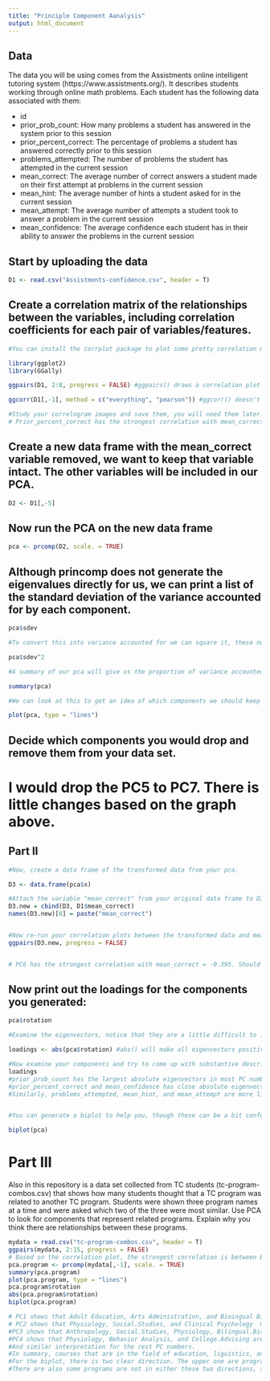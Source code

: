 ```yaml
---
title: "Principle Component Aanalysis"
output: html_document
---
```

## Data
The data you will be using comes from the Assistments online intelligent tutoring system (https://www.assistments.org/). It describes students working through online math problems. Each student has the following data associated with them:

- id
- prior_prob_count: How many problems a student has answered in the system prior to this session
- prior_percent_correct: The percentage of problems a student has answered correctly prior to this session
- problems_attempted: The number of problems the student has attempted in the current session
- mean_correct: The average number of correct answers a student made on their first attempt at problems in the current session
- mean_hint: The average number of hints a student asked for in the current session
- mean_attempt: The average number of attempts a student took to answer a problem in the current session
- mean_confidence: The average confidence each student has in their ability to answer the problems in the current session

## Start by uploading the data
```r
D1 <- read.csv("Assistments-confidence.csv", header = T)

```

## Create a correlation matrix of the relationships between the variables, including correlation coefficients for each pair of variables/features.

```r
#You can install the corrplot package to plot some pretty correlation matrices (sometimes called correlograms)

library(ggplot2)
library(GGally)

ggpairs(D1, 2:8, progress = FALSE) #ggpairs() draws a correlation plot between all the columns you identify by number (second option, you don't need the first column as it is the student ID) and progress = FALSE stops a progress bar appearing as it renders your plot

ggcorr(D1[,-1], method = c("everything", "pearson")) #ggcorr() doesn't have an explicit option to choose variables so we need to use matrix notation to drop the id variable. We then need to choose a "method" which determines how to treat missing values (here we choose to keep everything, and then which kind of correlation calculation to use, here we are using Pearson correlation, the other options are "kendall" or "spearman")

#Study your correlogram images and save them, you will need them later. Take note of what is strongly related to the outcome variable of interest, mean_correct. 
# Prior_percent_correct has the strongest correlation with mean_correct = 0.310.
```

## Create a new data frame with the mean_correct variable removed, we want to keep that variable intact. The other variables will be included in our PCA.

```r
D2 <- D1[,-5]

```

## Now run the PCA on the new data frame

```r
pca <- prcomp(D2, scale. = TRUE)
```

## Although princomp does not generate the eigenvalues directly for us, we can print a list of the standard deviation of the variance accounted for by each component.

```r
pca$sdev

#To convert this into variance accounted for we can square it, these numbers are proportional to the eigenvalue

pca$sdev^2

#A summary of our pca will give us the proportion of variance accounted for by each component

summary(pca)

#We can look at this to get an idea of which components we should keep and which we should drop

plot(pca, type = "lines")
```

## Decide which components you would drop and remove them from your data set.

# I would drop the PC5 to PC7. There is little changes based on the graph above.

## Part II

```r
#Now, create a data frame of the transformed data from your pca.

D3 <- data.frame(pca$x)

#Attach the variable "mean_correct" from your original data frame to D3.
D3.new = cbind(D3, D1$mean_correct)
names(D3.new)[8] = paste("mean_correct")


#Now re-run your correlation plots between the transformed data and mean_correct. If you had dropped some components would you have lost important information about mean_correct?
ggpairs(D3.new, progress = FALSE)


# PC6 has the strongest correlation with mean_correct = -0.395. Should not drop it or it will lose some major information. Correlation between mean_correct and PC4 is negative while it changes to positive between mean_correct and PC5, should not drop PC5 either. Same reason for not dropping PC7.

```
## Now print out the loadings for the components you generated:

```r
pca$rotation

#Examine the eigenvectors, notice that they are a little difficult to interpret. It is much easier to make sense of them if we make them proportional within each component

loadings <- abs(pca$rotation) #abs() will make all eigenvectors positive

#Now examine your components and try to come up with substantive descriptions of what some might represent?
loadings
#prior_prob_count has the largest absolute eigenvectors in most PC numbers which might indicate that it has the least relationship with other components.
#prior_percent_correct and mean_confidence has close absolute eigenvectors in PC1 and PC2 which might mean that they have close relationship.
#Similarly, problems_attempted, mean_hint, and mean_attempt are more likely have a closer relationship.


#You can generate a biplot to help you, though these can be a bit confusing. They plot the transformed data by the first two components. Therefore, the axes represent the direction of maximum variance accounted for. Then mapped onto this point cloud are the original directions of the variables, depicted as red arrows. It is supposed to provide a visualization of which variables "go together". Variables that possibly represent the same underlying construct point in the same direction.  

biplot(pca)


```
# Part III  
Also in this repository is a data set collected from TC students (tc-program-combos.csv) that shows how many students thought that a TC program was related to another TC program. Students were shown three program names at a time and were asked which two of the three were most similar. Use PCA to look for components that represent related programs. Explain why you think there are relationships between these programs.

```r
mydata = read.csv("tc-program-combos.csv", header = T)
ggpairs(mydata, 2:15, progress = FALSE)
# Based on the correlation plot, the strongest correlation is between Bilingual.Biculcutral.Education and Teaching.English = 0.418.
pca.program <- prcomp(mydata[,-1], scale. = TRUE)
summary(pca.program)
plot(pca.program, type = "lines")
pca.program$rotation
abs(pca.program$rotation)
biplot(pca.program)

# PC1 shows that Adult Education, Arts Administration, and Bioingual Bicultural Education might be considered as related programs because of the close absolute eigenvectors.
# PC2 shows that Physiology, Social.Studies, and Clinical Psychology  might be related.
#PC3 shows that Anthropology, Social.Studies, Physiology, Bilingual.Bicultural.Education, Clinical Psychology, and College.Advising are related and the rest courses are related.
#PC4 shows that Physiology, Behavior Analysis, and College.Advising are related and the rest courses might relate.
#And similar interpretation for the rest PC numbers.
#In summary, courses that are in the field of education, liguistics, and advising are more likely to have a relationship. Course that are in the field of physiololy, clinical, and science are more likey to relate to each other.
#For the biplot, there is two clear direction. The upper one are programs that mostly are psychology. The right side are mostrly education and teaching.
#There are also some programs are not in either these two directions, such as art education which indicates it might have the least relationship with the other programs.
```





